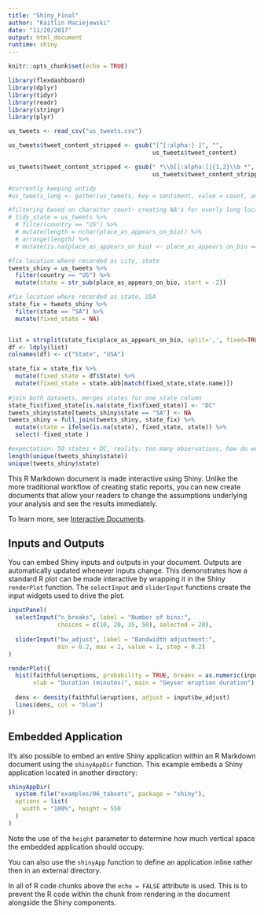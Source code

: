 ```yaml
---
title: "Shiny_Final"
author: "Kaitlin Maciejewski"
date: "11/20/2017"
output: html_document
runtime: shiny
---
```


```r
knitr::opts_chunk$set(echo = TRUE)

library(flexdashboard)
library(dplyr)
library(tidyr)
library(readr)
library(stringr)
library(plyr)

us_tweets <- read_csv("us_tweets.csv") 

us_tweets$tweet_content_stripped <- gsub("[^[:alpha:] ]", "",
                                         us_tweets$tweet_content) 

us_tweets$tweet_content_stripped <- gsub(" *\\b[[:alpha:]]{1,2}\\b *", " ",
                                         us_tweets$tweet_content_stripped) 

#currently keeping untidy
#us_tweets_long <- gather(us_tweets, key = sentiment, value = count, anger:trust, factor_key = TRUE)

#filtering based on character count- creating NA's for overly long location strings, good idea?
# tidy_state = us_tweets %>%
  # filter(country == "US") %>%
  # mutate(length = nchar(place_as_appears_on_bio)) %>%
  # arrange(length) %>%
  # mutate(is.na(place_as_appears_on_bio) <- place_as_appears_on_bio == "_________")

#fix location where recorded as city, state
tweets_shiny = us_tweets %>%
  filter(country == "US") %>%
  mutate(state = str_sub(place_as_appears_on_bio, start = -2)) 

#fix location where recorded as state, USA 
state_fix = tweets_shiny %>%
  filter(state == "SA") %>%
  mutate(fixed_state = NA)


list = strsplit(state_fix$place_as_appears_on_bio, split=',', fixed=TRUE)
df <- ldply(list)
colnames(df) <- c("State", "USA")

state_fix = state_fix %>%
  mutate(fixed_state = df$State) %>%
  mutate(fixed_state = state.abb[match(fixed_state,state.name)]) 
 
#join both datasets, merges states for one state column
state_fix$fixed_state[is.na(state_fix$fixed_state)] <- "DC"
tweets_shiny$state[tweets_shiny$state == "SA"] <- NA
tweets_shiny = full_join(tweets_shiny, state_fix) %>%
  mutate(state = ifelse(is.na(state), fixed_state, state)) %>%
  select(-fixed_state )

#expectation: 50 states + DC, reality: too many observations, how do we best clean up location?
length(unique(tweets_shiny$state))
unique(tweets_shiny$state)

```

This R Markdown document is made interactive using Shiny. Unlike the more traditional workflow of creating static reports, you can now create documents that allow your readers to change the assumptions underlying your analysis and see the results immediately. 

To learn more, see [Interactive Documents](http://rmarkdown.rstudio.com/authoring_shiny.html).

## Inputs and Outputs

You can embed Shiny inputs and outputs in your document. Outputs are automatically updated whenever inputs change.  This demonstrates how a standard R plot can be made interactive by wrapping it in the Shiny `renderPlot` function. The `selectInput` and `sliderInput` functions create the input widgets used to drive the plot.

```r
inputPanel(
  selectInput("n_breaks", label = "Number of bins:",
              choices = c(10, 20, 35, 50), selected = 20),
  
  sliderInput("bw_adjust", label = "Bandwidth adjustment:",
              min = 0.2, max = 2, value = 1, step = 0.2)
)

renderPlot({
  hist(faithful$eruptions, probability = TRUE, breaks = as.numeric(input$n_breaks),
       xlab = "Duration (minutes)", main = "Geyser eruption duration")
  
  dens <- density(faithful$eruptions, adjust = input$bw_adjust)
  lines(dens, col = "blue")
})
```

## Embedded Application

It's also possible to embed an entire Shiny application within an R Markdown document using the `shinyAppDir` function. This example embeds a Shiny application located in another directory:

```r
shinyAppDir(
  system.file("examples/06_tabsets", package = "shiny"),
  options = list(
    width = "100%", height = 550
  )
)
```

Note the use of the `height` parameter to determine how much vertical space the embedded application should occupy.

You can also use the `shinyApp` function to define an application inline rather then in an external directory.

In all of R code chunks above the `echo = FALSE` attribute is used. This is to prevent the R code within the chunk from rendering in the document alongside the Shiny components.



